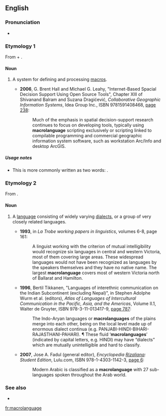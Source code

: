 ==English==

===Pronunciation===
*{{audio|en-uk-macrolanguage.ogg|Audio (UK)}}

===Etymology 1===
From {{term|macro}} + {{term|language}}.

====Noun====
{{en-noun}}

# {{context|computing}} A system for defining and processing [[macro]]s.
#* '''2006''', G. Brent Hall and Michael G. Leahy, "Internet-Based Spacial Decision Support Using Open Source Tools", Chapter XIII of Shivanand Balram and Suzana Dragićević, ''Collaborative Geographic Information Systems'', Idea Group Inc., ISBN 9781591408468, [http://books.google.com/books?id=mHIU5BlYTCwC&pg=PA238&dq=macrolanguage page 238]:
#*: Much of the emphasis in spatial decision-support research continues to focus on developing tools, typically using '''macrolanguage''' scripting exclusively or scripting linked to compilable programming and commercial geographic information system software, such as workstation Arc/Info and desktop ArcGIS.

=====Usage notes=====
* This is more commonly written as two words: {{term||macro language}}.

===Etymology 2===
From {{prefix|macro|language}}.

====Noun====
{{en-noun}}

# {{context|linguistics}} A [[language]] consisting of widely varying [[dialect]]s, or a group of very closely related languages.
#* '''1993''', in ''La Trobe working papers in linguistics'', volumes 6-8,<sup >[http://books.google.com/books?id=LxMIAQAAIAAJ ]</sup> page 161:
#*: A linguist working with the criterion of mutual intelligibility would recognize six languages in central and western Victoria, most of them covering large areas. These widespread languages would not have been recognized as languages by the speakers themselves and they have no native name. The largest '''macrolanguage''' covers most of western Victoria north of Ballarat and Hamilton.
#* '''1996''', Bertil Tikkanen, "Languages of interethnic communication on the Indian Subcontinent (excluding Nepal)", in Stephen Adolphe Wurm et al. (editors), ''Atlas of Languages of Intercultural Communication in the Pacific, Asia, and the Americas'', Volume II.1, Walter de Gruyter, ISBN 978-3-11-013417-9, [http://books.google.com/books?id=oCx0D0iE2QoC&pg=PA787&dq=macrolanguages page 787]:
#*: The Indo-Aryan languages or '''macrolanguages''' of the plains merge into each other, being on the local level made up of enormous dialect continua (e.g. PANJABI-HINDI-BIHARI-RAJASTHANI-PAHARI). ¶ These fluid ‘'''macrolanguages'''’ (indicated by capital letters, e.g. HINDI) may have “dialects” which are mutually unintelligible and hard to classify.
#* '''2007''', Jose A. Fadul (general editor), ''Encyclopedia [[w:José Rizal|Rizal]]iana: Student Edition'', Lulu.com, ISBN 978-1-4303-1142-3, [http://books.google.com/books?id=mpik3raHihIC&pg=PA6&dq=macrolanguage page 6]:
#*: Modern Arabic is classified as a '''macrolanguage''' with 27 sub-languages spoken throughout the Arab world.

===See also===
* {{projectlink|pedia|ISO 639 macrolanguage}}

[[fr:macrolanguage]]